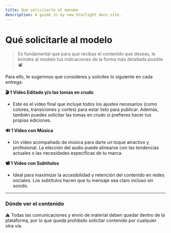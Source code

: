 ```yaml
---
title: Qué solicitarle al monomo
description: A guide in my new Starlight docs site.
---
```

# **Qué solicitarle al modelo**

> Es fundamental que para que recibas el contenido que deseas, le brindes al modelo tus indicaciones de la forma más detallada posible 📽
> 

Para ello, te sugerimos que consideres y solicites lo siguiente en cada entrega:

**🎬 1 Video Editado y/o las tomas en crudo**

- Este es el video final que incluye todos los ajustes necesarios (como colores, transiciones y cortes) para estar listo para publicar. Además, también puedes solicitar las tomas en crudo si prefieres hacer tus propias ediciones.

**🔊 1 Video con Música**

- Un video acompañado de música para darle un toque atractivo y profesional. La elección del audio puede alinearse con las tendencias actuales o las necesidades específicas de tu marca.

**📽 1 Video con Subtítulos**

- Ideal para maximizar la accesibilidad y retención del contenido en redes sociales. Los subtítulos hacen que tu mensaje sea claro incluso sin sonido.

---

### **Dónde ver el contenido**

⚠️ Todas las comunicaciones y envío de material deben quedar dentro de la plataforma, por lo que queda prohibido solicitar contenido por cualquier otra vía.

